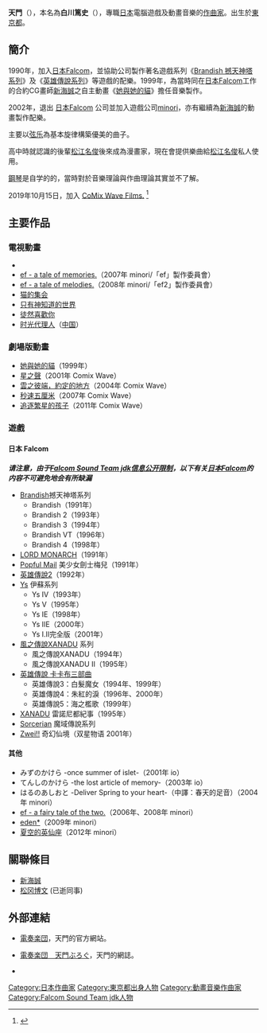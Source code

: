 {{Japanese|japanese=天門|kana=てんもん|romaji=Tenmon}}
'''天門'''（{{bd|1971年|catIdx=Tenmon}}），本名為'''白川篤史'''（{{lang-ja|白川 篤史}}），專職[[日本|日本]]電腦遊戲及動畫音樂的[[作曲家|作曲家]]。出生於[[東京都|東京都]]。

== 簡介 ==
1990年，加入[[Falcom|日本Falcom]]，並協助公司製作著名遊戲系列《[[Brandish|Brandish 撼天神塔系列]]》及《[[英雄傳說系列|英雄傳說系列]]》等遊戲的配樂。1999年，為當時同在[[日本Falcom|日本Falcom]]工作的合約CG畫師[[新海誠|新海誠]]之自主動畫《[[她與她的貓|她與她的貓]]》擔任音樂製作。

2002年，退出 [[日本Falcom|日本Falcom]] 公司並加入遊戲公司[[minori|minori]]，亦有繼續為[[新海誠|新海誠]]的動畫製作配樂。

主要以[[弦乐|弦乐]]為基本旋律構築優美的曲子。

高中時就認識的後輩[[松江名俊|松江名俊]]後來成為漫畫家，現在會提供樂曲給[[松江名俊|松江名俊]]私人使用。

[[鋼琴|鋼琴]]是自学的的，當時對於音樂理論與作曲理論其實並不了解。

2019年10月15日，加入 [[CoMix_Wave_Films|CoMix Wave Films.]] <ref>{{Cite web|title=所属のお知らせ|url=https://www.cwfilms.jp/news/article/post_17.html|accessdate=|author=|date=2019-10-15|format=|publisher=|language=|archive-url=https://web.archive.org/web/20191015112357/https://www.cwfilms.jp/news/article/post_17.html|archive-date=2019-10-15|dead-url=no}}</ref>

== 主要作品 ==
=== 電視動畫 ===
* {{lang|ja|[[かけらむすび|かけらむすび]]}}
* [[ef_-_a_tale_of_memories.|ef - a tale of memories.]]（2007年 minori/「ef」製作委員會）
* [[ef_-_a_tale_of_melodies.|ef - a tale of melodies.]]（2008年 minori/「ef2」製作委員會）
* [[猫的集会|猫的集会]] 
* [[只有神知道的世界|只有神知道的世界]]
*[[徒然喜歡你|徒然喜歡你]]
*[[时光代理人|时光代理人]]（[[中国|中国]]）

=== 劇場版動畫 ===
* [[她與她的貓|她與她的貓]]（1999年）
* [[星之聲|星之聲]]（2001年 Comix Wave）
* [[雲之彼端，約定的地方|雲之彼端，約定的地方]]（2004年 Comix Wave）
* [[秒速五厘米|秒速五厘米]]（2007年 Comix Wave）
* [[追逐繁星的孩子|追逐繁星的孩子]]（2011年 Comix Wave）

=== 遊戲 ===
==== 日本 Falcom ====
'''''请注意，由于[[Falcom_Sound_Team_jdk#相关信息公开限制|Falcom Sound Team jdk信息公开限制]]，以下有关[[日本Falcom|日本Falcom]]的内容不可避免地会有所缺漏'''''
* [[Brandish|Brandish]]撼天神塔系列
** Brandish（1991年）
** Brandish 2（1993年）
** Brandish 3（1994年）
** Brandish VT（1996年）
** Brandish 4（1998年）
* [[LORD_MONARCH|LORD MONARCH]]（1991年）
* [[Popful_Mail|Popful Mail]] 美少女劍士梅兒（1991年）
* [[英雄傳說|英雄傳說2]]（1992年）
* [[Ys|Ys]] 伊蘇系列
** Ys IV（1993年）
** Ys V（1995年）
** Ys IE（1998年）
** Ys IIE（2000年）
** Ys I.II完全版（2001年）
* [[風之傳說XANADU|風之傳說XANADU]] 系列
** 風之傳說XANADU（1994年）
** 風之傳說XANADU II（1995年）
* [[卡卡布三部曲|英雄傳說 卡卡布三部曲]]
** 英雄傳說3：白髮魔女（1994年、1999年）
** 英雄傳說4：朱紅的淚（1996年、2000年）
** 英雄傳說5：海之檻歌（1999年）
* [[XANADU|XANADU]] 雷諾尼都紀事（1995年）
* [[Sorcerian|Sorcerian]] 魔域傳說系列
* [[Zwei!!|Zwei!!]] 奇幻仙境（双星物语 2001年）

==== 其他 ====
* みずのかけら -once summer of islet-（2001年 io）
* てんしのかけら -the lost article of memory-（2003年 io）
* はるのあしおと -Deliver Spring to your heart-（中譯：春天的足音）（2004年 minori）
* [[ef_-_a_fairy_tale_of_the_two.|ef - a fairy tale of the two.]]（2006年、2008年 minori）
* [[eden*|eden*]]（2009年 minori）
* [[夏空的英仙座|夏空的英仙座]]（2012年 minori）

== 關聯條目 ==
* [[新海誠|新海誠]]
* [[松冈博文|松冈博文]] (已逝同事)

== 外部連結 ==
* {{ja}} [http://www.interq.or.jp/piano/tenmon/ 電奏楽団]{{Wayback|url=http://www.interq.or.jp/piano/tenmon/ |date=20070220091450 }}，天門的官方網站。
* {{ja}} [http://tenmon2009.blog37.fc2.com/ 電奏楽団　天門ぶろぐ]{{Wayback|url=http://tenmon2009.blog37.fc2.com/ |date=20110511193228 }}，天門的網誌。
* {{Twitter|tenmon2010|天門}}

{{Authority control}}
{{DEFAULTSORT:Tenmon}}
[[Category:日本作曲家|Category:日本作曲家]]
[[Category:東京都出身人物|Category:東京都出身人物]]
[[Category:動畫音樂作曲家|Category:動畫音樂作曲家]]
[[Category:Falcom_Sound_Team_jdk人物|Category:Falcom Sound Team jdk人物]]